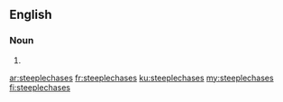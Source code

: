 ==English==

===Noun===
{{head|en|plural}}

# {{plural of|steeplechase|lang=en}}

[[ar:steeplechases]]
[[fr:steeplechases]]
[[ku:steeplechases]]
[[my:steeplechases]]
[[fi:steeplechases]]